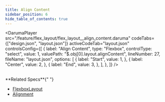 ```yaml
---
title: Align Content
sidebar_position: 6
hide_table_of_contents: true
---
```


<DarumaPlayer
  src="/feature/flex_layout/flex_layout__align_content.daruma"
  codeTabs={["design.json", "layout.json"]}
  activeCodeTab="layout.json"
  controlsConfig={[
    {
      label: "Align Content",
      type: "Flexbox",
      controlType: "select",
      value: 1,
      valuePath: "$.obj[0].layout.alignContent",
      lineNumber: 27,
      fileName: "layout.json",
      options: [
        {
          label: "Start",
          value: 1,
        },
        {
          label: "Center",
          value: 2,
        },
        {
          label: "End",
          value: 3,
        },
      ],
    },
  ]}
/>

<br />
**Related Specs**{" "}

- [FlexboxLayout](/specs/layout/flexbox-layout)
- [Alignment](/specs/layout/alignment)

